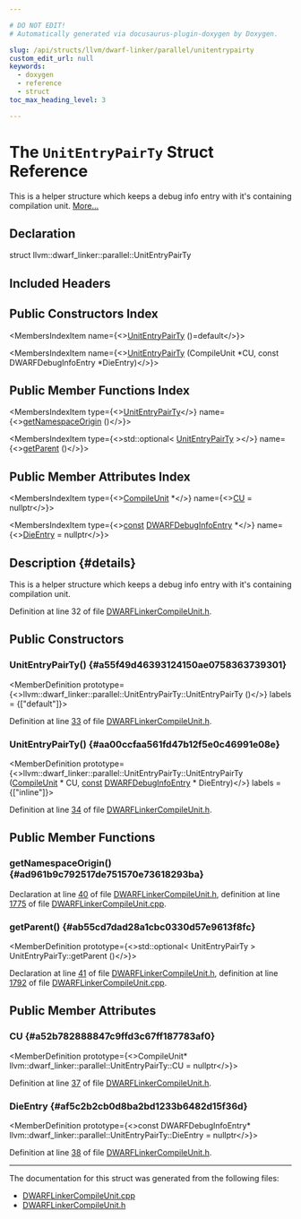 ```yaml
---

# DO NOT EDIT!
# Automatically generated via docusaurus-plugin-doxygen by Doxygen.

slug: /api/structs/llvm/dwarf-linker/parallel/unitentrypairty
custom_edit_url: null
keywords:
  - doxygen
  - reference
  - struct
toc_max_heading_level: 3

---
```





# The `UnitEntryPairTy` Struct Reference

<DoxygenPage pluginConfig={pluginConfig}>

This is a helper structure which keeps a debug info entry with it&#39;s containing compilation unit. <a href="#details">More...</a>

## Declaration

<CodeBlock>struct llvm::dwarf_linker::parallel::UnitEntryPairTy</CodeBlock>

## Included Headers

<IncludesList>
<IncludesListItem
  filePath="DWARFLinker/Parallel/DWARFLinkerCompileUnit.h"
  permalink="/docs/api/files/lib/lib/dwarflinker/lib/dwarflinker/parallel/dwarflinkercompileunit-h"
  isLocal="true" />
</IncludesList>

## Public Constructors Index

<MembersIndex>

<MembersIndexItem
  name={<><a href="#a55f49d46393124150ae0758363739301">UnitEntryPairTy</a> ()=default</>}>
</MembersIndexItem>

<MembersIndexItem
  name={<><a href="#aa00ccfaa561fd47b12f5e0c46991e08e">UnitEntryPairTy</a> (CompileUnit &#42;CU, const DWARFDebugInfoEntry &#42;DieEntry)</>}>
</MembersIndexItem>

</MembersIndex>

## Public Member Functions Index

<MembersIndex>

<MembersIndexItem
  type={<><a href="/docs/api/structs/llvm/dwarf-linker/parallel/unitentrypairty">UnitEntryPairTy</a></>}
  name={<><a href="#ad961b9c792517de751570e73618293ba">getNamespaceOrigin</a> ()</>}>
</MembersIndexItem>

<MembersIndexItem
  type={<>std::optional&lt; <a href="/docs/api/structs/llvm/dwarf-linker/parallel/unitentrypairty">UnitEntryPairTy</a> &gt;</>}
  name={<><a href="#ab55cd7dad28a1cbc0330d57e9613f8fc">getParent</a> ()</>}>
</MembersIndexItem>

</MembersIndex>

## Public Member Attributes Index

<MembersIndex>

<MembersIndexItem
  type={<><a href="/docs/api/classes/llvm/dwarf-linker/parallel/compileunit">CompileUnit</a> &#42;</>}
  name={<><a href="#a52b782888847c9ffd3c67ff187783af0">CU</a> = nullptr</>}>
</MembersIndexItem>

<MembersIndexItem
  type={<><a href="/docs/api/files/lib/lib/target/lib/target/aarch64/aarch64promoteconstant-cpp/#a90f8350fecae261c25be85d38b451bff">const</a> <a href="/docs/api/classes/llvm/dwarfdebuginfoentry">DWARFDebugInfoEntry</a> &#42;</>}
  name={<><a href="#af5c2b2cb0d8ba2bd1233b6482d15f36d">DieEntry</a> = nullptr</>}>
</MembersIndexItem>

</MembersIndex>

## Description {#details}

This is a helper structure which keeps a debug info entry with it&#39;s containing compilation unit.

Definition at line 32 of file <a href="/docs/api/files/lib/lib/dwarflinker/lib/dwarflinker/parallel/dwarflinkercompileunit-h">DWARFLinkerCompileUnit.h</a>.

<SectionDefinition>

## Public Constructors

### UnitEntryPairTy() {#a55f49d46393124150ae0758363739301}

<MemberDefinition
  prototype={<>llvm::dwarf&#95;linker::parallel::UnitEntryPairTy::UnitEntryPairTy ()</>}
  labels = {["default"]}>

Definition at line <a href="/docs/api/files/lib/lib/dwarflinker/lib/dwarflinker/parallel/dwarflinkercompileunit-h/#l00033">33</a> of file <a href="/docs/api/files/lib/lib/dwarflinker/lib/dwarflinker/parallel/dwarflinkercompileunit-h">DWARFLinkerCompileUnit.h</a>.
</MemberDefinition>

### UnitEntryPairTy() {#aa00ccfaa561fd47b12f5e0c46991e08e}

<MemberDefinition
  prototype={<>llvm::dwarf&#95;linker::parallel::UnitEntryPairTy::UnitEntryPairTy (<a href="/docs/api/classes/llvm/dwarf-linker/parallel/compileunit">CompileUnit</a> &#42; CU, <a href="/docs/api/files/lib/lib/target/lib/target/aarch64/aarch64promoteconstant-cpp/#a90f8350fecae261c25be85d38b451bff">const</a> <a href="/docs/api/classes/llvm/dwarfdebuginfoentry">DWARFDebugInfoEntry</a> &#42; DieEntry)</>}
  labels = {["inline"]}>

Definition at line <a href="/docs/api/files/lib/lib/dwarflinker/lib/dwarflinker/parallel/dwarflinkercompileunit-h/#l00034">34</a> of file <a href="/docs/api/files/lib/lib/dwarflinker/lib/dwarflinker/parallel/dwarflinkercompileunit-h">DWARFLinkerCompileUnit.h</a>.
</MemberDefinition>

</SectionDefinition>

<SectionDefinition>

## Public Member Functions

### getNamespaceOrigin() {#ad961b9c792517de751570e73618293ba}

<MemberDefinition
  prototype="UnitEntryPairTy UnitEntryPairTy::getNamespaceOrigin ()">

Declaration at line <a href="/docs/api/files/lib/lib/dwarflinker/lib/dwarflinker/parallel/dwarflinkercompileunit-h/#l00040">40</a> of file <a href="/docs/api/files/lib/lib/dwarflinker/lib/dwarflinker/parallel/dwarflinkercompileunit-h">DWARFLinkerCompileUnit.h</a>, definition at line <a href="/docs/api/files/lib/lib/dwarflinker/lib/dwarflinker/parallel/dwarflinkercompileunit-cpp/#l01775">1775</a> of file <a href="/docs/api/files/lib/lib/dwarflinker/lib/dwarflinker/parallel/dwarflinkercompileunit-cpp">DWARFLinkerCompileUnit.cpp</a>.
</MemberDefinition>

### getParent() {#ab55cd7dad28a1cbc0330d57e9613f8fc}

<MemberDefinition
  prototype={<>std::optional&lt; UnitEntryPairTy &gt; UnitEntryPairTy::getParent ()</>}>

Declaration at line <a href="/docs/api/files/lib/lib/dwarflinker/lib/dwarflinker/parallel/dwarflinkercompileunit-h/#l00041">41</a> of file <a href="/docs/api/files/lib/lib/dwarflinker/lib/dwarflinker/parallel/dwarflinkercompileunit-h">DWARFLinkerCompileUnit.h</a>, definition at line <a href="/docs/api/files/lib/lib/dwarflinker/lib/dwarflinker/parallel/dwarflinkercompileunit-cpp/#l01792">1792</a> of file <a href="/docs/api/files/lib/lib/dwarflinker/lib/dwarflinker/parallel/dwarflinkercompileunit-cpp">DWARFLinkerCompileUnit.cpp</a>.
</MemberDefinition>

</SectionDefinition>

<SectionDefinition>

## Public Member Attributes

### CU {#a52b782888847c9ffd3c67ff187783af0}

<MemberDefinition
  prototype={<>CompileUnit&#42; llvm::dwarf&#95;linker::parallel::UnitEntryPairTy::CU = nullptr</>}>

Definition at line <a href="/docs/api/files/lib/lib/dwarflinker/lib/dwarflinker/parallel/dwarflinkercompileunit-h/#l00037">37</a> of file <a href="/docs/api/files/lib/lib/dwarflinker/lib/dwarflinker/parallel/dwarflinkercompileunit-h">DWARFLinkerCompileUnit.h</a>.
</MemberDefinition>

### DieEntry {#af5c2b2cb0d8ba2bd1233b6482d15f36d}

<MemberDefinition
  prototype={<>const DWARFDebugInfoEntry&#42; llvm::dwarf&#95;linker::parallel::UnitEntryPairTy::DieEntry = nullptr</>}>

Definition at line <a href="/docs/api/files/lib/lib/dwarflinker/lib/dwarflinker/parallel/dwarflinkercompileunit-h/#l00038">38</a> of file <a href="/docs/api/files/lib/lib/dwarflinker/lib/dwarflinker/parallel/dwarflinkercompileunit-h">DWARFLinkerCompileUnit.h</a>.
</MemberDefinition>

</SectionDefinition>

<hr/>

The documentation for this struct was generated from the following files:

<ul>
<li><a href="/docs/api/files/lib/lib/dwarflinker/lib/dwarflinker/parallel/dwarflinkercompileunit-cpp">DWARFLinkerCompileUnit.cpp</a></li>
<li><a href="/docs/api/files/lib/lib/dwarflinker/lib/dwarflinker/parallel/dwarflinkercompileunit-h">DWARFLinkerCompileUnit.h</a></li>
</ul>

</DoxygenPage>
